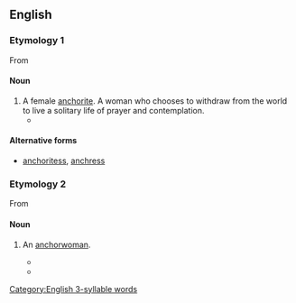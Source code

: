 ==English==

===Etymology 1===
From {{suffix|anchorite|alt1=anchor(ite)|ess|lang=en}}

====Noun====
{{en-noun|es}}

# A female [[anchorite]]. A woman who chooses to withdraw from the world to live a solitary life of prayer and contemplation.
#* {{quote-book|lang=en|year=2003|author=Yōko Wada
|title=A Companion to Ancrene Wisse
|chapter=A Genre of Ancrene Wisse
|url=http://books.google.com.ar/books?id=aw21vOIYZRcC&pg=PA113&dq=%22anchoress%22&hl=en&sa=X&ei=TmwfT7rCL4PfgQfzqsWjDw&redir_esc=y#v=onepage&q=%22anchoress%22&f=false
|publisher=DS Brewer|isbn=9780859917629|page=39
|passage=… and advises the '''anchoresses''' to take on the basic religious vows …}}

====Alternative forms====
* [[anchoritess]], [[anchress]]

===Etymology 2===
From {{suffix|anchor|ess|lang=en}}

====Noun====
{{en-noun|es}}

# {{lb|en|informal}} An [[anchorwoman]].
#* {{quote-web|lang=en|date=2006-02-11|first=James|last=Poniewozik
|title=Live from Turin—Sorry, Torino—It's NBC|site=Time Magazine
|url=http://entertainment.time.com/2006/02/11/live_from_turinsorry_torinoits_1/
|accessdate=2012-01-25
|passage=Williams was co-hosting in place of Katie Couric, a move some have speculated was meant to deprive the possible next '''anchoress''' of the CBS Evening News the prime time exposure.}}
#* {{quote-web|lang=en|date=2007-04-16|first=Max|last=Abelson
|title=Sold! 'Money Honey,' Hubby Buy $6.5 M. East Side Townhouse
|site=New York Observer
|url=http://www.observer.com/2007/04/sold-money-honey-hubby-buy-65-m-east-side-townhouse/
|accessdate=2012-01-25
|passage=Mr. Thompson reportedly booted executives off a cross-continental Citigroup flight to be alone with the impeccably brunette '''anchoress'''.}}

[[Category:English 3-syllable words]]